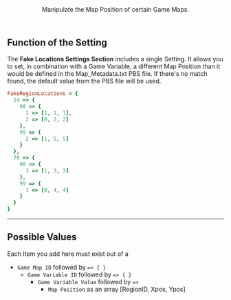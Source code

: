 <Header title="Fake Locations">
  Manipulate the Map Position of certain Game Maps.
</Header>

## Function of the Setting 

The **Fake Locations Settings Section** includes a single Setting. It allows you to set, in combination with a Game Variable, a different Map Position than it would be defined in the Map_Metadata.txt PBS file. If there's no match found, the default value from the PBS file will be used.

```ruby
FakeRegionLocations = {
  14 => {
    98 => {
      1 => [1, 1, 1],
      2 => [0, 2, 2]
    },
    99 => {
      2 => [1, 5, 5]
    }
  },
  70 => {
    98 => {
      3 => [1, 3, 3]
    },
    99 => {
      1 => [0, 4, 4]
    }
  }
}
```

---

## Possible Values 

Each Item you add here must exist out of a 
- `Game Map ID` followed by `=> { }`
  - `Game Variable ID` followed by `=> { }`
    - `Game Variable Value` followed by `=>`
      - `Map Position` as an array [RegionID, Xpos, Ypos]